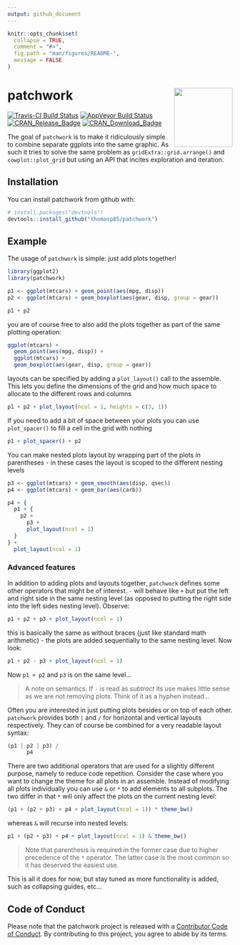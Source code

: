 ```yaml
---
output: github_document
---
```


<!-- README.md is generated from README.Rmd. Please edit that file -->

```r
knitr::opts_chunk$set(
  collapse = TRUE,
  comment = "#>",
  fig.path = "man/figures/README-",
  message = FALSE
)
```

# patchwork <a href='https://patchwork.data-imaginist.com'><img src='man/figures/logo.png' align="right" height="131.5" /></a>

[![Travis-CI Build Status](https://travis-ci.org/thomasp85/patchwork.svg?branch=master)](https://travis-ci.org/thomasp85/patchwork)
[![AppVeyor Build Status](https://ci.appveyor.com/api/projects/status/github/thomasp85/patchwork?branch=master&svg=true)](https://ci.appveyor.com/project/thomasp85/patchwork)
[![CRAN_Release_Badge](http://www.r-pkg.org/badges/version-ago/patchwork)](https://CRAN.R-project.org/package=patchwork)
[![CRAN_Download_Badge](http://cranlogs.r-pkg.org/badges/patchwork)](https://CRAN.R-project.org/package=patchwork)

The goal of `patchwork` is to make it ridiculously simple to combine separate
ggplots into the same graphic. As such it tries to solve the same problem as
`gridExtra::grid.arrange()` and `cowplot::plot_grid` but using an API that 
incites exploration and iteration.

## Installation

You can install patchwork from github with:

```r
# install.packages("devtools")
devtools::install_github("thomasp85/patchwork")
```

## Example

The usage of `patchwork` is simple: just add plots together!

```r
library(ggplot2)
library(patchwork)

p1 <- ggplot(mtcars) + geom_point(aes(mpg, disp))
p2 <- ggplot(mtcars) + geom_boxplot(aes(gear, disp, group = gear))

p1 + p2
```

you are of course free to also add the plots together as part of the same 
plotting operation:

```r
ggplot(mtcars) +
  geom_point(aes(mpg, disp)) +
  ggplot(mtcars) + 
  geom_boxplot(aes(gear, disp, group = gear))
```

layouts can be specified by adding a `plot_layout()` call to the assemble. This
lets you define the dimensions of the grid and how much space to allocate to the
different rows and columns

```r
p1 + p2 + plot_layout(ncol = 1, heights = c(3, 1))
```

If you need to add a bit of space between your plots you can use `plot_spacer()`
to fill a cell in the grid with nothing

```r
p1 + plot_spacer() + p2
```

You can make nested plots layout by wrapping part of the plots in parentheses - 
in these cases the layout is scoped to the different nesting levels

```r
p3 <- ggplot(mtcars) + geom_smooth(aes(disp, qsec))
p4 <- ggplot(mtcars) + geom_bar(aes(carb))

p4 + {
  p1 + {
    p2 +
      p3 +
      plot_layout(ncol = 1)
  }
} +
  plot_layout(ncol = 1)
```

### Advanced features
In addition to adding plots and layouts together, `patchwork` defines some other
operators that might be of interest. `-` will behave like `+` but put the left
and right side in the same nesting level (as opposed to putting the right side 
into the left sides nesting level). Observe:

```r
p1 + p2 + p3 + plot_layout(ncol = 1)
```

this is basically the same as without braces (just like standard math 
arithmetic) - the plots are added sequentially to the same nesting level. Now 
look:

```r
p1 + p2 - p3 + plot_layout(ncol = 1)
```

Now `p1 + p2` and `p3` is on the same level...

> A note on semantics. If `-` is read as *subtract* its use makes little sense 
as we are not removing plots. Think of it as a hyphen instead...

Often you are interested in just putting plots besides or on top of each other.
`patchwork` provides both `|` and `/` for horizontal and vertical layouts 
respectively. They can of course be combined for a very readable layout syntax:

```r
(p1 | p2 | p3) /
      p4
```

There are two additional operators that are used for a slightly different 
purpose, namely to reduce code repetition. Consider the case where you want to
change the theme for all plots in an assemble. Instead of modifying all plots
individually you can use `&` or `*` to add elements to all subplots. The two
differ in that `*` will only affect the plots on the current nesting level:

```r
(p1 + (p2 + p3) + p4 + plot_layout(ncol = 1)) * theme_bw()
```

whereas `&` will recurse into nested levels:

```r
p1 + (p2 + p3) + p4 + plot_layout(ncol = 1) & theme_bw()
```

> Note that parenthesis is required in the former case due to higher precedence
of the `*` operator. The latter case is the most common so it has deserved the 
easiest use.

This is all it does for now, but stay tuned as more functionality is added, such
as collapsing guides, etc...

## Code of Conduct

Please note that the patchwork project is released with a [Contributor Code of Conduct](https://contributor-covenant.org/version/1/0/0/CODE_OF_CONDUCT.html). By contributing to this project, you agree to abide by its terms.
